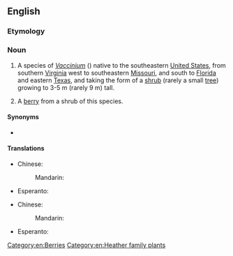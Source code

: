 ==English==

===Etymology===
{{rfe|en}}

===Noun===
{{wikipedia}}
{{en-noun|~}}

# {{lb|en|uncountable}} A species of ''[[Vaccinium]]'' ({{taxlink|Vaccinium arboreum|species|noshow=1}}) native to the southeastern [[United States]], from southern [[Virginia]] west to southeastern [[Missouri]], and south to [[Florida]] and eastern [[Texas]], and taking the form of a [[shrub]] (rarely a small [[tree]]) growing to 3-5 m (rarely 9 m) tall.
# {{lb|en|countable}} A [[berry]] from a shrub of this species.

====Synonyms====
* {{l|en|sparkleberry}}

====Translations====
{{trans-top|species}}
* Chinese:
*: Mandarin: {{t-needed|cmn}}
{{trans-mid}}
* Esperanto: {{t-needed|eo}}
{{trans-bottom}}

{{trans-top|berry}}
* Chinese:
*: Mandarin: {{t-needed|cmn}}
{{trans-mid}}
* Esperanto: {{t-needed|eo}}
{{trans-bottom}}

[[Category:en:Berries]]
[[Category:en:Heather family plants]]